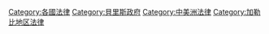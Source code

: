 [[Category:各國法律|Category:各國法律]]
[[Category:貝里斯政府|Category:貝里斯政府]]
[[Category:中美洲法律|Category:中美洲法律]]
[[Category:加勒比地区法律|Category:加勒比地区法律]]
